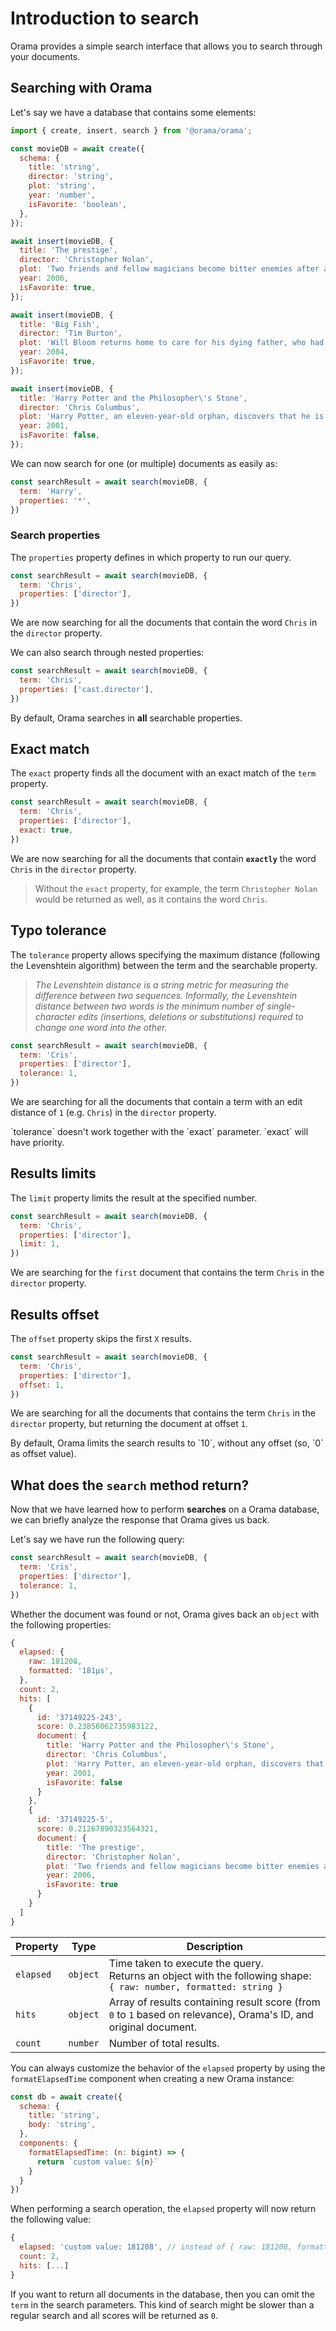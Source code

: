 
# Introduction to search

Orama provides a simple search interface that allows you to search through your documents.

## Searching with Orama

Let's say we have a database that contains some elements:

```javascript copy
import { create, insert, search } from '@orama/orama';

const movieDB = await create({
  schema: {
    title: 'string',
    director: 'string',
    plot: 'string',
    year: 'number',
    isFavorite: 'boolean',
  },
});

await insert(movieDB, {
  title: 'The prestige',
  director: 'Christopher Nolan',
  plot: 'Two friends and fellow magicians become bitter enemies after a sudden tragedy. As they devote themselves to this rivalry, they make sacrifices that bring them fame but with terrible consequences.',
  year: 2006,
  isFavorite: true,
});

await insert(movieDB, {
  title: 'Big Fish',
  director: 'Tim Burton',
  plot: 'Will Bloom returns home to care for his dying father, who had a penchant for telling unbelievable stories. After he passes away, Will tries to find out if his tales were really true.',
  year: 2004,
  isFavorite: true,
});

await insert(movieDB, {
  title: 'Harry Potter and the Philosopher\'s Stone',
  director: 'Chris Columbus',
  plot: 'Harry Potter, an eleven-year-old orphan, discovers that he is a wizard and is invited to study at Hogwarts. Even as he escapes a dreary life and enters a world of magic, he finds trouble awaiting him.',
  year: 2001,
  isFavorite: false,
});
```

We can now search for one (or multiple) documents as easily as:

```javascript copy
const searchResult = await search(movieDB, {
  term: 'Harry',
  properties: '*',
})
```

### Search properties

The `properties` property defines in which property to run our query.

```javascript copy
const searchResult = await search(movieDB, {
  term: 'Chris',
  properties: ['director'],
})
```

We are now searching for all the documents that contain the word `Chris` in the
`director` property.

We can also search through nested properties:

```javascript copy
const searchResult = await search(movieDB, {
  term: 'Chris',
  properties: ['cast.director'],
})
```

By default, Orama searches in **all** searchable properties.

## Exact match

The `exact` property finds all the document with an exact match of the `term`
property.

```javascript copy
const searchResult = await search(movieDB, {
  term: 'Chris',
  properties: ['director'],
  exact: true,
})
```

We are now searching for all the documents that contain **`exactly`** the word
`Chris` in the `director` property.

> Without the `exact` property, for example, the term `Christopher Nolan` would
> be returned as well, as it contains the word `Chris`.

## Typo tolerance

The `tolerance` property allows specifying the maximum distance (following the
Levenshtein algorithm) between the term and the searchable property.

> _The Levenshtein distance is a string metric for measuring the difference
> between two sequences. Informally, the Levenshtein distance between two words
> is the minimum number of single-character edits (insertions, deletions or
> substitutions) required to change one word into the other._

```javascript copy
const searchResult = await search(movieDB, {
  term: 'Cris',
  properties: ['director'],
  tolerance: 1,
})
```

We are searching for all the documents that contain a term with an edit distance
of `1` (e.g. `Chris`) in the `director` property.

<Callout type="warning">
  `tolerance` doesn't work together with the `exact` parameter. `exact` will have priority.
</Callout>

## Results limits

The `limit` property limits the result at the specified number.

```javascript copy
const searchResult = await search(movieDB, {
  term: 'Chris',
  properties: ['director'],
  limit: 1,
})
```

We are searching for the `first` document that contains the term `Chris` in the
`director` property.

## Results offset

The `offset` property skips the first `X` results.

```javascript copy
const searchResult = await search(movieDB, {
  term: 'Chris',
  properties: ['director'],
  offset: 1,
})
```

We are searching for all the documents that contains the term `Chris` in the
`director` property, but returning the document at offset `1`.

<Callout type="info">
  By default, Orama limits the search results to `10`, without any offset (so, `0` as offset value).
</Callout>

## What does the `search` method return?

Now that we have learned how to perform **searches** on a Orama database, we can
briefly analyze the response that Orama gives us back.

Let's say we have run the following query:

```javascript copy
const searchResult = await search(movieDB, {
  term: 'Cris',
  properties: ['director'],
  tolerance: 1,
})
```

Whether the document was found or not, Orama gives back an `object` with the
following properties:

```javascript copy
{
  elapsed: {
    raw: 181208,
    formatted: '181μs',
  },
  count: 2,
  hits: [
    {
      id: '37149225-243',
      score: 0.23856062735983122,
      document: {
        title: 'Harry Potter and the Philosopher\'s Stone',
        director: 'Chris Columbus',
        plot: 'Harry Potter, an eleven-year-old orphan, discovers that he is a wizard and is invited to study at Hogwarts. Even as he escapes a dreary life and enters a world of magic, he finds trouble awaiting him.',
        year: 2001,
        isFavorite: false
      }
    },
    {
      id: '37149225-5',
      score: 0.21267890323564321,
      document: {
        title: 'The prestige',
        director: 'Christopher Nolan',
        plot: 'Two friends and fellow magicians become bitter enemies after a sudden tragedy. As they devote themselves to this rivalry, they make sacrifices that bring them fame but with terrible consequences.',
        year: 2006,
        isFavorite: true
      }
    }
  ]
}
```

| Property  | Type     | Description                                                                                                         |
| --------- | -------- | ------------------------------------------------------------------------------------------------------------------- |
| `elapsed` | `object` | Time taken to execute the query. <br /> Returns an object with the following shape: <br />` { raw: number, formatted: string } ` |
| `hits`    | `object` | Array of results containing result score (from `0` to `1` based on relevance), Orama's ID, and original document.   |
| `count`   | `number` | Number of total results.                                                                                            |

You can always customize the behavior of the `elapsed` property by using the `formatElapsedTime` component when creating a new Orama instance:

```javascript copy
const db = await create({
  schema: {
    title: 'string',
    body: 'string',
  },
  components: {
    formatElapsedTime: (n: bigint) => {
      return `custom value: ${n}`
    }
  }
})
```

When performing a search operation, the `elapsed` property will now return the following value:

```javascript copy
{
  elapsed: 'custom value: 181208', // instead of { raw: 181208, formatted: '181μs' }
  count: 2,
  hits: [...]
}
```

If you want to return all documents in the database, then you can omit the `term` in the search parameters.
This kind of search might be slower than a regular search and all scores will be returned as `0`.

